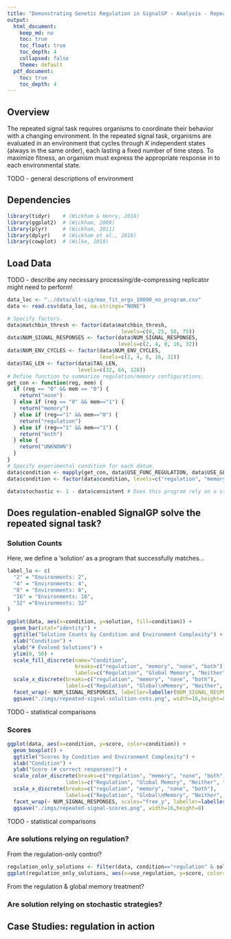 ```yaml
---
title: "Demonstrating Genetic Regulation in SignalGP - Analysis - Repeated Signal Task"
output: 
  html_document: 
    keep_md: no
    toc: true
    toc_float: true
    toc_depth: 4
    collapsed: false
    theme: default
  pdf_document:
    toc: true
    toc_depth: 4
---
```


## Overview

The repeated signal task requires organisms to coordinate their behavior with a changing environment. 
In the repeated signal task, organisms are evaluated in an environment that cycles through _K_ independent states (always in the same order), each lasting a fixed number of time steps. 
To maximize fitness, an organism must express the appropriate response in to each environmental state. 

TODO - general descriptions of environment

## Dependencies

```r
library(tidyr)    # (Wickham & Henry, 2018)
library(ggplot2)  # (Wickham, 2009)
library(plyr)     # (Wickham, 2011)
library(dplyr)    # (Wickham et al., 2018)
library(cowplot)  # (Wilke, 2018)
```

## Load Data

TODO - describe any necessary processing/de-compressing replicator might need to perform!

```r
data_loc <- "../data/alt-sig/max_fit_orgs_10000_no_program.csv"
data <- read.csv(data_loc, na.strings="NONE")

# Specify factors.
data$matchbin_thresh <- factor(data$matchbin_thresh,
                                     levels=c(0, 25, 50, 75))
data$NUM_SIGNAL_RESPONSES <- factor(data$NUM_SIGNAL_RESPONSES,
                                    levels=c(2, 4, 8, 16, 32))
data$NUM_ENV_CYCLES <- factor(data$NUM_ENV_CYCLES,
                              levels=c(2, 4, 8, 16, 32))
data$TAG_LEN <- factor(data$TAG_LEN,
                       levels=c(32, 64, 128))
# Define function to summarize regulation/memory configurations.
get_con <- function(reg, mem) {
  if (reg == "0" && mem == "0") {
    return("none")
  } else if (reg == "0" && mem=="1") {
    return("memory")
  } else if (reg=="1" && mem=="0") {
    return("regulation")
  } else if (reg=="1" && mem=="1") {
    return("both")
  } else {
    return("UNKNOWN")
  }
}
# Specify experimental condition for each datum.
data$condition <- mapply(get_con, data$USE_FUNC_REGULATION, data$USE_GLOBAL_MEMORY)
data$condition <- factor(data$condition, levels=c("regulation", "memory", "none", "both"))

data$stochastic <- 1 - data$consistent # Does this program rely on a stochastic strategy?
```

## Does regulation-enabled SignalGP solve the repeated signal task?

### Solution Counts

Here, we define a 'solution' as a program that successfully matches...

```r

label_lu <- c(
  "2" = "Environments: 2", 
  "4" = "Environments: 4", 
  "8" = "Environments: 8", 
  "16" = "Environments: 16", 
  "32" ="Environments: 32"
)

ggplot(data, aes(x=condition, y=solution, fill=condition)) +
  geom_bar(stat="identity") +
  ggtitle("Solution Counts by Condition and Environment Complexity") +
  xlab("Condition") +
  ylab("# Evolved Solutions") +
  ylim(0, 50) +
  scale_fill_discrete(name="Condition",
                      breaks=c("regulation", "memory", "none", "both"),
                      labels=c("Regulation", "Global Memory", "Neither", "Both")) +
  scale_x_discrete(breaks=c("regulation", "memory", "none", "both"),
                   labels=c("Regulation", "Global\nMemory", "Neither", "Both")) +
  facet_wrap(~ NUM_SIGNAL_RESPONSES, labeller=labeller(NUM_SIGNAL_RESPONSES=label_lu)) +
  ggsave("./imgs/repeated-signal-solultion-cnts.png", width=16,height=8)
```

TODO - statistical comparisons

### Scores

```r
ggplot(data, aes(x=condition, y=score, color=condition)) +
  geom_boxplot() +
  ggtitle("Scores by Condition and Environment Complexity") +
  xlab("Condition") +
  ylab("Score (# correct responses)") +
  scale_color_discrete(breaks=c("regulation", "memory", "none", "both"),
                   labels=c("Regulation", "Global Memory", "Neither", "Both")) +
  scale_x_discrete(breaks=c("regulation", "memory", "none", "both"),
                   labels=c("Regulation", "Global\nMemory", "Neither", "Both")) +
  facet_wrap(~ NUM_SIGNAL_RESPONSES, scales="free_y", labeller=labeller(NUM_SIGNAL_RESPONSES=label_lu)) +
  ggsave("./imgs/repeated-signal-scores.png", width=16,height=8)
```

TODO - statistical comparisons

### Are solutions relying on regulation?

From the regulation-only control?

```r
regulation_only_solutions <- filter(data, condition=="regulation" & solution=="1")
ggplot(regulation_only_solutions, aes(x=use_regulation, y=score, color=condition))
```

From the regulation & global memory treatment?

### Are solution relying on stochastic strategies?

## Case Studies: regulation in action
